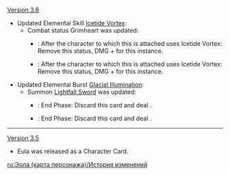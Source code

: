 {{Change History/Header}}
[[Version 3.8]]
* Updated Elemental Skill [[Icetide Vortex (Character Card Skill)|Icetide Vortex]]:
** Combat status Grimheart was updated:
*** {{Color|Old}}: After the character to which this is attached uses Icetide Vortex: Remove this status, DMG +{{Highlight|2}} for this instance.
*** {{Color|New}}: After the character to which this is attached uses Icetide Vortex: Remove this status, DMG +{{Highlight|3}} for this instance.
* Updated Elemental Burst [[Glacial Illumination (Character Card Skill)|Glacial Illumination]]:
** Summon [[Lightfall Sword (Summon)|Lightfall Sword]] was updated:
*** {{Color|Old}}: End Phase: Discard this card and deal {{Highlight|2}} {{Color|Physical DMG}}.
*** {{Color|New}}: End Phase: Discard this card and deal {{Highlight|3}} {{Color|Physical DMG}}.
----
[[Version 3.5]]
* Eula was released as a Character Card.
<noinclude>
[[ru:Эола (карта персонажа)/История изменений]]
</noinclude>